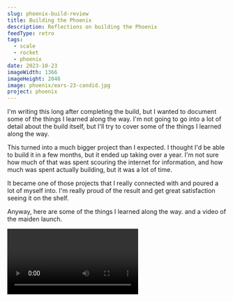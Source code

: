 ```yaml
---
slug: phoenix-build-review
title: Building the Phoenix
description: Reflections on building the Phoenix
feedType: retro
tags:
  - scale
  - rocket
  - phoenix
date: 2023-10-23
imageWidth: 1366
imageHeight: 2048
image: phoenix/ears-23-candid.jpg
project: phoenix
---
```


I'm writing this long after completing the build, but I wanted to document some
of the things I learned along the way. I'm not going to go into a lot of detail
about the build itself, but I'll try to cover some of the things I learned along
the way.

This turned into a much bigger project than I expected. I thought I'd be able to
build it in a few months, but it ended up taking over a year. I'm not sure how
much of that was spent scouring the internet for information, and how much was
spent actually building, but it was a lot of time.

It became one of those projects that I really connected with and poured a lot of
myself into. I'm really proud of the result and get great satisfaction seeing it
on the shelf.

Anyway, here are some of the things I learned along the way. and a video of the
maiden launch.

<Video id='zs7nO5iPX6Y' caption='The maiden launch'/>

## The Loc Precision Phoenix kit is a great starting point

As an expert level kit, there are no instructions but the parts are excellent
quality materials and fabricated to high precision. Everything fits as it should
and presents a lot of scope for customisation.

The nosecone is an exceptions here. The kit is supplied with a standard Loc 7.5"
ogive nosecone, which is a heavy duty part and great for normal use. The Phoenix
requires a Phoenix nosecone and I fabricated that myself. The difference is
remarkable.

<BlogImage src='phoenix/build/nosecones' alt='phoenix nosecone comparison'/>

Otherwise, I built the kit largely as intended.

The details for the nosecone fabrication are over in
the [build section]('/builds/phoenix-missile/nosecone')
